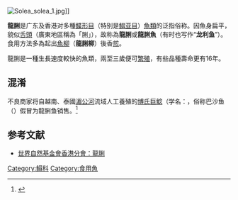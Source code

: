 {{不是|龍脷葉}}
[[File:Solea_solea_1.jpg|thumb]]]]

'''龍脷'''是广东及香港对多種[[鲽形目|鲽形目]]（特别是[[鳎亚目|鳎亚目]]）[[魚類|魚類]]的泛指俗称。因魚身扁平，貌似[[舌頭|舌頭]]（廣東地區稱為「脷」），故称為'''龍脷'''或'''龍脷魚'''（有时也写作“'''龙利鱼'''”）。食用方法多為起出[[魚柳|魚柳]]（'''龍脷柳'''）後香[[煎|煎]]。

龍脷是一種生長速度較快的魚類，兩至三歲便可[[繁殖|繁殖]]，有些品種壽命更有16年。

== 混淆 ==
不良商家将自越南、泰國[[湄公河|湄公河]]流域人工養殖的[[博氏巨鯰|博氏巨鯰]]（学名：{{lang|la|''Pangasius bocourti''}}，俗称巴沙鱼（{{lang-en|Basa Fish, Catfish}}）假冒为龍脷鱼销售。<ref>{{cite news|title=美南加州華人超市涉誤導消費 魚片中英文名稱不符|url=http://dailynews.sina.com/bg/news/usa/uslocal/chinanews/20140111/00205355994.html|publisher=新浪|date=2014年1月11日}}</ref>

==参考文献==
*[https://web.archive.org/web/20111029100755/http://apps.wwf.org.hk/seafood/chi/Y_Sole.htm 世界自然基金會香港分會：龍脷]
{{reflist}}

{{捕捞渔业及水产养殖}}
{{Pleuronectiformes-stub}}

[[Category:鰨科|Category:鰨科]]
[[Category:食用魚|Category:食用魚]]